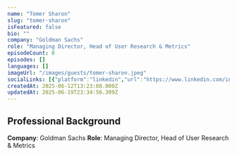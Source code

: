 ```yaml
---
name: "Tomer Sharon"
slug: "tomer-sharon"
isFeatured: false
bio: ""
company: "Goldman Sachs"
role: "Managing Director, Head of User Research & Metrics"
episodeCount: 0
episodes: []
languages: []
imageUrl: "/images/guests/tomer-sharon.jpeg"
socialLinks: [{"platform":"linkedin","url":"https://www.linkedin.com/in/tomersharon/"}]
createdAt: 2025-06-12T13:23:08.000Z
updatedAt: 2025-06-19T23:34:56.309Z
---
```


## Professional Background

**Company**: Goldman Sachs
**Role**: Managing Director, Head of User Research & Metrics
